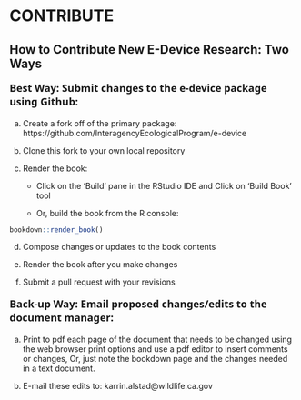 # CONTRIBUTE

## **How to Contribute New E-Device Research: Two Ways** {-}

<!-- # specifying font style for bold because H3 does not render bold "**" option-->
::: {#Tab1  style="font-size:18px; font-family: Segoe UI;"}
**Best Way: Submit changes to the e-device package using Github:** 
:::

  a. Create a fork off of the primary package: https://github.com/InteragencyEcologicalProgram/e-device

  b. Clone this fork to your own local repository

  c. Render the book:

      -  Click on the 'Build' pane in the RStudio IDE and Click on 'Build Book' tool

      -  Or, build the book from the R console:

```r
bookdown::render_book()
```

  d. Compose changes or updates to the book contents
  
  e. Render the book after you make changes

  f. Submit a pull request with your revisions

<!-- # specifying font style for bold because H3 does not render bold "**" option-->
::: {#Tab1  style="font-size:18px; font-family: Segoe UI;"}
**Back-up Way: Email proposed changes/edits to the document manager:** 
:::

  a. Print to pdf each page of the document that needs to be changed using the web browser print options and use a pdf editor to insert comments or changes, 
  Or, just note the bookdown page and the changes needed in a text document.

  b. E-mail these edits to: karrin.alstad@wildlife.ca.gov

